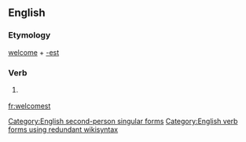 ==English==

===Etymology===
[[welcome]] + [[-est]]

===Verb===
{{en-verb form}}

# {{context|archaic|lang=en}} {{form of|Second-person singular simple present form|welcome|lang=en}}

[[Category:English second-person singular forms]]
[[Category:English verb forms using redundant wikisyntax]]

[[fr:welcomest]]